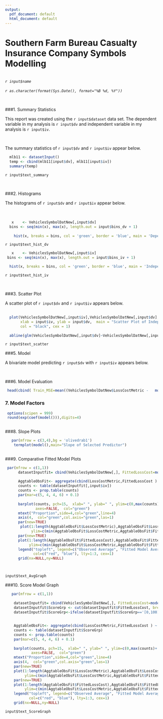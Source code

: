 ---
output:
  pdf_document: default
  html_document: default
---

 
# Southern Farm Bureau Casualty Insurance Company Symbols Modelling 
<br />
*`r input$name`* <br />   
*`r as.character(format(Sys.Date(), format="%B %d, %Y"))`*

<br />

###1. Summary Statistics

This report was created using the `r input$dataset` data set.  The dependent variable in my analysis is `r input$dv` and independent variable in my analysis is `r input$iv`. 

<br />

The summary statistics of `r input$dv` and `r input$iv` appear below. 
```{r summary, echo=FALSE}
  mlb11 <- datasetInput()
  temp <- cbind(mlb11[input$dv], mlb11[input$iv])
  summary(temp)
```

`r input$text_summary` 

<br />

###2. Histograms 

The histograms of `r input$dv` and `r input$iv` appear below. <br />
<br />
<br />
```{r hist_dv, echo=FALSE}
   x    <- VehiclesSymbolDatNew[,input$dv]  
  bins <- seq(min(x), max(x), length.out = input$bins_dv + 1)
 
    hist(x, breaks = bins, col = 'green', border = 'blue', main = 'Dependent Variable', xlab = input$dv)
```

`r input$text_hist_dv`

```{r hist_iv, echo=FALSE}
   x    <- VehiclesSymbolDatNew[,input$iv]  
 bins <- seq(min(x), max(x), length.out = input$bins_iv + 1)

  hist(x, breaks = bins, col = 'green', border = 'blue', main = 'Independent Variable', xlab = input$iv)
```

`r input$text_hist_iv`


<br />

###3. Scatter Plot 

A scatter plot of `r input$dv` and `r input$iv` appears below.  <br />
<br />

```{r scatter, echo=FALSE}

  plot(VehiclesSymbolDatNew[,input$iv],VehiclesSymbolDatNew[,input$dv],
       xlab = input$iv, ylab = input$dv,  main = "Scatter Plot of Independent and Dependent Variables", pch = 16, 
       col = "black", cex = 1) 
  
  abline(glm(VehiclesSymbolDatNew[,input$dv]~VehiclesSymbolDatNew[,input$iv]), col="grey", lwd = 2) 
```

`r input$text_scatter`



###5. Model

A bivariate  model predicting `r input$dv` with `r input$iv` appears below. 



<br />


###6. Model Evaluation
```{r}
 head(cbind( Train_MSE=mean((VehiclesSymbolDatNew$LossCostMetric -   model()$fitted.values)^2),AICValue=AICtweedie(model(),k=2)))
```



### 7. Model Factors

```{r}
 options(scipen = 999)
 round(exp(coef(model())),digits=4)
   
```


###8. Slope Plots

```{r}
   par(mfrow = c(3,4),bg = 'olivedrab1')
    termplot(model(),main="Slope of Selected Predictor") 
    
```


###9. Comparative Fitted Model Plots 
```{r text_AvgGraph, echo=FALSE}
 par(mfrow = c(1,1))
      datasetInputfit= cbind(VehiclesSymbolDatNew[,], FittedLossCost=model()$fitted.values)
  
      AggtableObsFit<- aggregate(cbind(LossCostMetric,FittedLossCost ) ~ VehiclesSymbolDatNew[,input$iv], data = datasetInputfit, mean)
      counts <- table(datasetInputfit[,input$iv])
      counts <- prop.table(counts)
      par(mar=c(5, 4, 4, 6) + 0.1)
      
      barplot(counts, pch=15,  xlab=" ", ylab=" ", ylim=c(0,max(counts)+.1), 
              axes=FALSE,  col="green")
      mtext("Proportion",side=4,col="green",line=4) 
      axis(4,  col="green",col.axis="green",las=1)
      par(new=TRUE)
       plot(1:length(AggtableObsFit$LossCostMetric),AggtableObsFit$LossCostMetric, col="red", type="b",pch=19,lwd=2, ylab=" ", xlab=" ",xaxt = "n",
            ylim=c(min(AggtableObsFit$LossCostMetric,AggtableObsFit$FittedLossCost),max(AggtableObsFit$LossCostMetric,AggtableObsFit$FittedLossCost)))
      par(new=TRUE)
      plot(1:length(AggtableObsFit$FittedLossCost),AggtableObsFit$FittedLossCost, col="blue", type="b",pch=18,xlab=" ", ylab=" ",lwd=2, axes=FALSE,xaxt = "n",
           ylim=c(min(AggtableObsFit$LossCostMetric,AggtableObsFit$FittedLossCost),max(AggtableObsFit$LossCostMetric,AggtableObsFit$FittedLossCost)))
      legend("topleft", legend=c("Observed Average", "Fitted Model Average"),
             col=c("red", "blue"), lty=1:3, cex=1)
      grid(nx=NULL,ny=NULL)

  
```

`input$text_AvgGraph`



###10. Score Model Graph  

```{r text_ScoreGraph, echo=FALSE}
   par(mfrow = c(1,1))
    
    datasetInputfit= cbind(VehiclesSymbolDatNew[,], FittedLossCost=model()$fitted.values)
    datasetInputfit$ScoreGrp <- cut(datasetInputfit$FittedLossCost, breaks=c(0,100,150,200,250,300,400,500,600,800,5000), right = FALSE,dig.lab=6)  
    datasetInputfit$ScoreGrp<-ifelse(datasetInputfit$ScoreGrp=='[0,100)',1,datasetInputfit$ScoreGrp)
    
    
    AggtableObsFit<- aggregate(cbind(LossCostMetric,FittedLossCost ) ~ datasetInputfit$ScoreGrp, data = datasetInputfit, mean)
    counts <- table(datasetInputfit$ScoreGrp)
    counts <- prop.table(counts)
    par(mar=c(5, 4, 4, 6) + 0.1)
    
    barplot(counts, pch=15,  xlab=" ", ylab=" ", ylim=c(0,max(counts)+.1), 
            axes=FALSE,  col="green")
    mtext("Proportion",side=4,col="green",line=4) 
    axis(4,  col="green",col.axis="green",las=1)
    par(new=TRUE)
    plot(1:length(AggtableObsFit$LossCostMetric),AggtableObsFit$LossCostMetric, col="red", type="b",pch=19,lwd=2, ylab=" ", xlab=" ",xaxt = "n",
         ylim=c(min(AggtableObsFit$LossCostMetric,AggtableObsFit$FittedLossCost),max(AggtableObsFit$LossCostMetric,AggtableObsFit$FittedLossCost)))
    par(new=TRUE)
    plot(1:length(AggtableObsFit$FittedLossCost),AggtableObsFit$FittedLossCost, col="blue", type="b",pch=18,xlab=" ", ylab=" ",lwd=2, axes=FALSE,xaxt = "n",
         ylim=c(min(AggtableObsFit$LossCostMetric,AggtableObsFit$FittedLossCost),max(AggtableObsFit$LossCostMetric,AggtableObsFit$FittedLossCost)))
    legend("topleft", legend=c("Observed Average", "Fitted Model Average"),
           col=c("red", "blue"), lty=1:3, cex=1)
    grid(nx=NULL,ny=NULL)

```

`input$text_ScoreGraph`



